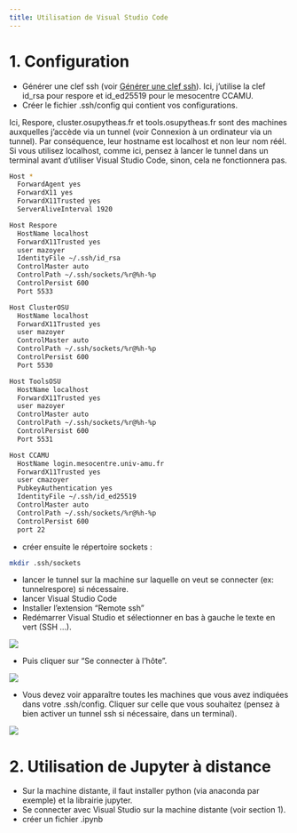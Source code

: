 ```yaml
---
title: Utilisation de Visual Studio Code
---
```


# 1. Configuration

- Générer une clef ssh (voir [Générer une clef ssh](clef_ssh.html)). Ici, j'utilise la clef id_rsa pour respore et id_ed25519 pour le mesocentre CCAMU.
- Créer le fichier .ssh/config qui contient vos configurations.  

Ici, Respore, cluster.osupytheas.fr et tools.osupytheas.fr sont des machines auxquelles j'accède via un tunnel (voir Connexion à un ordinateur via un tunnel). Par conséquence, leur hostname est localhost et non leur nom réél. Si vous utilisez localhost, comme ici, pensez à lancer le tunnel dans un terminal avant d'utiliser Visual Studio Code, sinon, cela ne fonctionnera pas.
```bash
Host *
  ForwardAgent yes
  ForwardX11 yes
  ForwardX11Trusted yes
  ServerAliveInterval 1920

Host Respore
  HostName localhost
  ForwardX11Trusted yes
  user mazoyer
  IdentityFile ~/.ssh/id_rsa
  ControlMaster auto
  ControlPath ~/.ssh/sockets/%r@%h-%p
  ControlPersist 600
  Port 5533

Host ClusterOSU
  HostName localhost
  ForwardX11Trusted yes
  user mazoyer
  ControlMaster auto
  ControlPath ~/.ssh/sockets/%r@%h-%p
  ControlPersist 600
  Port 5530

Host ToolsOSU
  HostName localhost
  ForwardX11Trusted yes
  user mazoyer
  ControlMaster auto
  ControlPath ~/.ssh/sockets/%r@%h-%p
  ControlPersist 600
  Port 5531

Host CCAMU
  HostName login.mesocentre.univ-amu.fr
  ForwardX11Trusted yes
  user cmazoyer
  PubkeyAuthentication yes
  IdentityFile ~/.ssh/id_ed25519
  ControlMaster auto
  ControlPath ~/.ssh/sockets/%r@%h-%p
  ControlPersist 600
  port 22
```

- créer ensuite le répertoire sockets :
```bash
mkdir .ssh/sockets
```

- lancer le tunnel sur la machine sur laquelle on veut se connecter (ex: tunnelrespore) si nécessaire.
- lancer Visual Studio Code
- Installer l'extension "Remote ssh"
- Redémarrer Visual Studio et sélectionner en bas à gauche le texte en vert (SSH ...). 

![](../images/visual_studio_code_01.png)

- Puis cliquer sur "Se connecter à l'hôte". 

![](../images/visual_studio_code_02.png)

- Vous devez voir apparaître toutes les machines que vous avez indiquées dans votre .ssh/config. Cliquer sur celle que vous souhaitez (pensez à bien activer un tunnel ssh si nécessaire, dans un terminal). 

![](../images/visual_studio_code_03.png)

# 2. Utilisation de Jupyter à distance

- Sur la machine distante, il faut installer python (via anaconda par exemple) et la librairie jupyter.
- Se connecter avec Visual Studio sur la machine distante  (voir section 1).
- créer un fichier .ipynb  